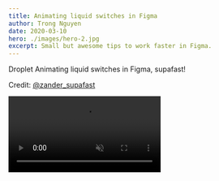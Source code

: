 ```yaml
---
title: Animating liquid switches in Figma
author: Trong Nguyen
date: 2020-03-10
hero: ./images/hero-2.jpg
excerpt: Small but awesome tips to work faster in Figma.
---
```


<div class="Grid Col2">

<p>

Droplet Animating liquid switches in Figma, supafast! 

Credit: [@zander_supafast](https://twitter.com/zander_supafast/status/1471444082308308992)

</p>
<div class="video">
  <video autoplay loop muted playsinline controls src="https://video.twimg.com/ext_tw_video/1471444004319469569/pu/vid/480x852/tfHpQOH8HXNNKGTO.mp4"></video>
</div>
</div>
